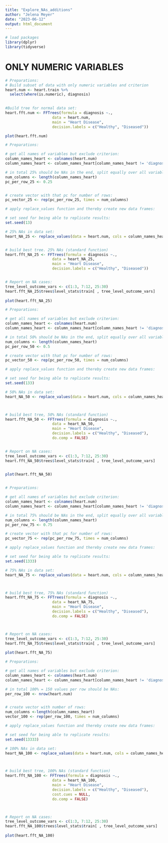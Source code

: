 ```yaml
---
title: "Explore_NAs_additions"
author: "Jelena Meyer"
date: "2023-06-12"
output: html_document
---
```

```r
# load packages
library(dplyr)
library(tidyverse)

```

# ONLY NUMERIC VARIABLES

```r
# Preparations:
# Build subset of data with only numeric variables and criterion 
heart.num <- heart.train %>%
  select(where(is.numeric), diagnosis)
 
```



```r

#Build tree for normal data set:
heart.fft.num <- FFTrees(formula = diagnosis ~.,
                     data = heart.num,
                     main = "Heart Disease",
                     decision.labels = c("Healthy", "Diseased"))

plot(heart.fft.num)

```

```r

# Preparations:

# get all names of variables but exclude criterion: 
column_names_heart <- colnames(heart.num)
column_names_heart <- column_names_heart[column_names_heart != 'diagnosis']

# in total 25% should be NAs in the end, split equally over all variables: 
num_columns <- length(column_names_heart)
pc_per_row_25 <- 0.25


# create vector with that pc for number of rows:
pc_vector_25 <- rep(pc_per_row_25, times = num_columns)

# apply replace_values function and thereby create new data frames:

# set seed for being able to replicate results:
set.seed(13)

# 25% NAs in data set:
heart_NA_25 <- replace_values(data = heart.num, cols = column_names_heart, amount = pc_vector_25)


# build best tree. 25% NAs (standard function)
heart.fft_NA_25 <- FFTrees(formula = diagnosis ~.,
                     data = heart_NA_25,
                     main = "Heart Disease",
                     decision.labels = c("Healthy", "Diseased"))


# Report on NA cases: 
tree_level_outcome_vars <- c(1:3, 7:12, 25:30)
heart.fft_NA_25$trees$level_stats$train[ , tree_level_outcome_vars]
  
plot(heart.fft_NA_25)


```




```r

# Preparations:

# get all names of variables but exclude criterion: 
column_names_heart <- colnames(heart.num)
column_names_heart <- column_names_heart[column_names_heart != 'diagnosis']

# in total 50% should be NAs in the end, split equally over all variables: 
num_columns <- length(column_names_heart)
pc_per_row_50 <- 0.5

# create vector with that pc for number of rows:
pc_vector_50 <- rep(pc_per_row_50, times = num_columns)

# apply replace_values function and thereby create new data frames:

# set seed for being able to replicate results:
set.seed(133)

# 50% NAs in data set:
heart_NA_50 <- replace_values(data = heart.num, cols = column_names_heart, amount = pc_vector_50)



# build best tree, 50% NAs (standard function)
heart.fft_NA_50 <- FFTrees(formula = diagnosis ~.,
                     data = heart_NA_50,
                     main = "Heart Disease",
                     decision.labels = c("Healthy", "Diseased"),
                     do.comp = FALSE)


# Report on NA cases: 
tree_level_outcome_vars <- c(1:3, 7:12, 25:30)
heart.fft_NA_50$trees$level_stats$train[ , tree_level_outcome_vars]
  

plot(heart.fft_NA_50)



```



```r

# Preparations:

# get all names of variables but exclude criterion: 
column_names_heart <- colnames(heart.num)
column_names_heart <- column_names_heart[column_names_heart != 'diagnosis']

# in total 75% should be NAs in the end, split equally over all variables: 
num_columns <- length(column_names_heart)
pc_per_row_75 <- 0.75

# create vector with that pc for number of rows:
pc_vector_75 <- rep(pc_per_row_75, times = num_columns)

# apply replace_values function and thereby create new data frames:

# set seed for being able to replicate results:
set.seed(1333)

# 75% NAs in data set:
heart_NA_75 <- replace_values(data = heart.num, cols = column_names_heart, amount = pc_vector_75)



# build best tree, 75% NAs (standard function)
heart.fft_NA_75 <- FFTrees(formula = diagnosis ~.,
                     data = heart_NA_75,
                     main = "Heart Disease",
                     decision.labels = c("Healthy", "Diseased"),
                     do.comp = FALSE)



# Report on NA cases: 
tree_level_outcome_vars <- c(1:3, 7:12, 25:30)
heart.fft_NA_75$trees$level_stats$train[ , tree_level_outcome_vars]
  
plot(heart.fft_NA_75)


```


```r

# Preparations:

# get all names of variables but exclude criterion: 
column_names_heart <- colnames(heart.num)
column_names_heart <- column_names_heart[column_names_heart != 'diagnosis']

# in total 100% = 150 values per row should be NAs: 
per_row_100 <- nrow(heart.num)


# create vector with number of rows:
num_columns <-length(column_names_heart)
vector_100 <- rep(per_row_100, times = num_columns)

# apply replace_values function and thereby create new data frames:

# set seed for being able to replicate results:
set.seed(13333)

# 100% NAs in data set:
heart_NA_100 <- replace_values(data = heart.num, cols = column_names_heart, amount = vector_100)



# build best tree, 100% NAs (standard function)
heart.fft_NA_100 <- FFTrees(formula = diagnosis ~.,
                     data = heart_NA_100,
                     main = "Heart Disease",
                     decision.labels = c("Healthy", "Diseased"),
                     cost.cues = NULL,
                     do.comp = FALSE)



# Report on NA cases: 
tree_level_outcome_vars <- c(1:3, 7:12, 25:30)
heart.fft_NA_100$trees$level_stats$train[ , tree_level_outcome_vars]
  
plot(heart.fft_NA_100)


```







